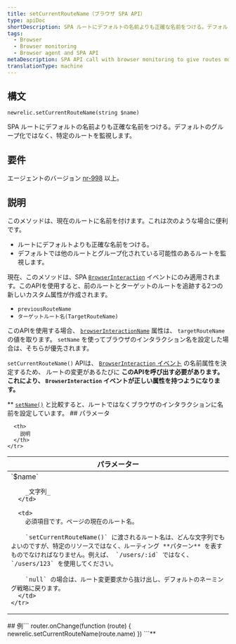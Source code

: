 ```yaml
---
title: setCurrentRouteName（ブラウザ SPA API）
type: apiDoc
shortDescription: SPA ルートにデフォルトの名前よりも正確な名前をつける。デフォルトのグループ化ではなく、特定のルートを監視します。
tags:
  - Browser
  - Browser monitoring
  - Browser agent and SPA API
metaDescription: SPA API call with browser monitoring to give routes more accurate names and monitor specific routes rather than by default grouping.
translationType: machine
---
```


## 構文

```
newrelic.setCurrentRouteName(string $name)
```

SPA ルートにデフォルトの名前よりも正確な名前をつける。デフォルトのグループ化ではなく、特定のルートを監視します。

## 要件

エージェントのバージョン [nr-998](/docs/release-notes/new-relic-browser-release-notes/browser-agent-release-notes) 以上。

## 説明

このメソッドは、現在のルートに名前を付けます。これは次のような場合に便利です。

* ルートにデフォルトよりも正確な名前をつける。
* デフォルトでは他のルートとグループ化されている可能性のあるルートを監視します。

現在、このメソッドは、SPA [`BrowserInteraction`](/docs/insights/explore-data/attributes/browser-default-attributes-insights#browserinteraction-attributes) イベントにのみ適用されます。このAPIを使用すると、前のルートとターゲットのルートを追跡する2つの新しいカスタム属性が作成されます。

* `previousRouteName`
* `ターゲットルート名(TargetRouteName)`

このAPIを使用する場合、 [`browserInteractionName`](/docs/insights/explore-data/attributes/browser-default-attributes-insights#interaction-name) 属性は、 `targetRouteName` の値を取ります。 `setName` を使ってブラウザのインタラクション名を設定した場合は、そちらが優先されます。

`setCurrentRouteName()` APIは、 [`BrowserInteraction` イベント](/docs/insights/explore-data/attributes/browser-default-attributes-insights#browserinteraction-attributes) の名前属性を決定するため、 ルートの変更があるたびに **このAPIを呼び出す必要があります。これにより、 `BrowserInteraction` イベントが正しい属性を持つようになります。**

**<Callout variant="tip">
  [`setName()`](/docs/browser/new-relic-browser/browser-agent-apis/browser-spa-api-newrelicinteractionsetname) と比較すると、ルートではなくブラウザのインタラクションに名前を設定しています。
</Callout>## パラメータ<table>
  <thead>
    <tr>
      <th width="25%">
        パラメーター
      </th>

      <th>
        説明
      </th>
    </tr>
  </thead>

  <tbody>
    <tr>
      <td>
        `$name`

        _文字列_
      </td>

      <td>
        必須項目です。ページの現在のルート名。

        `setCurrentRouteName()` に渡されるルート名は、どんな文字列でもよいのですが、特定のリソースではなく、ルーティング **パターン** を表すものでなければなりません。例えば、 `/users/:id` ではなく、 `/users/123` を使用してください。

        `null` の場合は、ルート変更要求から抜け出し、デフォルトのネーミング戦略に戻ります。
      </td>
    </tr>
  </tbody>
</table>## 例```
router.onChange(function (route) {
  newrelic.setCurrentRouteName(route.name)
})
```**